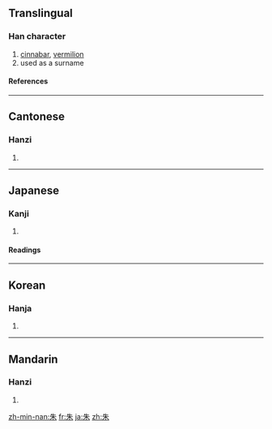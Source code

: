 ==Translingual==
===Han character===
{{Han char|rn=75|rad=木|as=02|sn=6|four=2590<sub>0</sub>|canj=竹十木 (HJD)}}
# [[cinnabar]], [[vermilion]]
# used as a surname
====References====
{{Han ref|kx=0509.130|dkj=14424|dj=0893.040|hdz=21154.030|uh=6731|ud=26417|bh=A6B6|bd=42678}}

----
==Cantonese==
===Hanzi===
{{yue-hanzi|jyut=|y=jyu1}}
# {{defn|Cantonese}}

----
==Japanese==
===Kanji===
{{ja-kanji|grade=c|rs=木02}}
# {{defn|Japanese}} 
====Readings====
{{ja-readings|on=[[しゅ]] (shu)|kun=[[あか]] (aka), [[あけ]] (ake)}}

----
==Korean==
===Hanja===
{{ko-hanja|hangeul=주|eumhun=|rv=ju|mr=chu|y=cwu}}
# {{defn|Korean}}

----
==Mandarin==
===Hanzi===
{{cmn-hanzi|pin=[[shú]] ([[shu2]]), [[zhū]] ([[zhu1]])|wg=shu<sup>2</sup>, chu<sup>1</sup>}}
# {{defn|Mandarin}}

[[zh-min-nan:朱]]
[[fr:朱]]
[[ja:朱]]
[[zh:朱]]